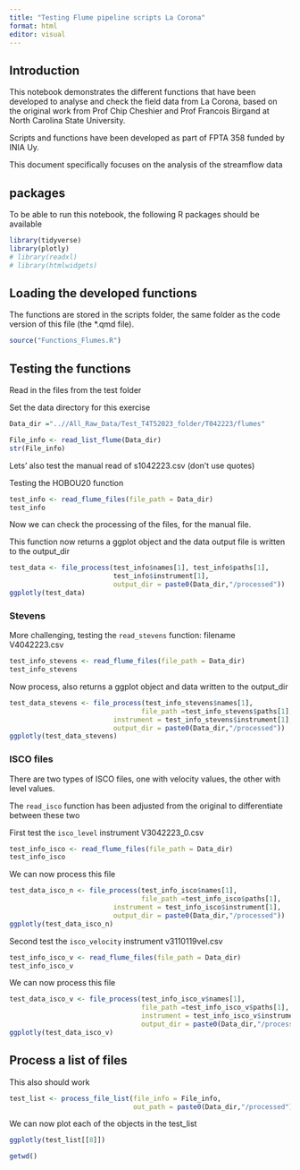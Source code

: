 ```yaml
---
title: "Testing Flume pipeline scripts La Corona"
format: html
editor: visual
---
```


## Introduction

This notebook demonstrates the different functions that have been developed to analyse and check the field data from La Corona, based on the original work from Prof Chip Cheshier and Prof Francois Birgand at North Carolina State University.

Scripts and functions have been developed as part of FPTA 358 funded by INIA Uy.

This document specifically focuses on the analysis of the streamflow data

## packages

To be able to run this notebook, the following R packages should be available

```r
library(tidyverse) 
library(plotly) 
# library(readxl) 
# library(htmlwidgets)
```

## Loading the developed functions

The functions are stored in the scripts folder, the same folder as the code version of this file (the \*.qmd file).

```r
source("Functions_Flumes.R") 
```

## Testing the functions

Read in the files from the test folder

Set the data directory for this exercise

```r
Data_dir ="..//All_Raw_Data/Test_T4T52023_folder/T042223/flumes"
```

```r
File_info <- read_list_flume(Data_dir)
str(File_info)
```

Lets' also test the manual read of s1042223.csv (don't use quotes)

Testing the HOBOU20 function

```r
test_info <- read_flume_files(file_path = Data_dir)
test_info
```

Now we can check the processing of the files, for the manual file.

This function now returns a ggplot object and the data output file is written to the output_dir

```r
test_data <- file_process(test_info$names[1], test_info$paths[1],
                          test_info$instrument[1], 
                          output_dir = paste0(Data_dir,"/processed"))
ggplotly(test_data)
```

### Stevens

More challenging, testing the `read_stevens` function: filename V4042223.csv

```r
test_info_stevens <- read_flume_files(file_path = Data_dir)
test_info_stevens
```

Now process, also returns a ggplot object and data written to the output_dir

```r
test_data_stevens <- file_process(test_info_stevens$names[1], 
                                 file_path =test_info_stevens$paths[1],
                          instrument = test_info_stevens$instrument[1], 
                          output_dir = paste0(Data_dir,"/processed"))
ggplotly(test_data_stevens)
```

### ISCO files

There are two types of ISCO files, one with velocity values, the other with level values.

The `read_isco` function has been adjusted from the original to differentiate between these two

First test the `isco_level` instrument V3042223_0.csv

```r
test_info_isco <- read_flume_files(file_path = Data_dir)
test_info_isco
```

We can now process this file

```r
test_data_isco_n <- file_process(test_info_isco$names[1], 
                                 file_path =test_info_isco$paths[1],
                          instrument = test_info_isco$instrument[1], 
                          output_dir = paste0(Data_dir,"/processed"))
ggplotly(test_data_isco_n)

```

Second test the `isco_velocity` instrument v3110119vel.csv

```r
test_info_isco_v <- read_flume_files(file_path = Data_dir) 
test_info_isco_v
```

We can now process this file

```r
test_data_isco_v <- file_process(test_info_isco_v$names[1],
                                 file_path =test_info_isco_v$paths[1],
                                 instrument = test_info_isco_v$instrument[1],
                                 output_dir = paste0(Data_dir,"/processed")) 
ggplotly(test_data_isco_v) 
```

## Process a list of files

This also should work

```r
test_list <- process_file_list(file_info = File_info, 
                               out_path = paste0(Data_dir,"/processed"))

```

We can now plot each of the objects in the test_list

```r
ggplotly(test_list[[8]])
```

```r
getwd()
```
